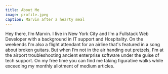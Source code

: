```yaml
---
title: About Me
image: profile.jpeg
caption: Marvin after a hearty meal
---
```


Hey there, I’m Marvin. I live in New York City and I’m a Fullstack Web Developer with a background in IT support and Hospitality. On the weekends I'm also a flight attendant for an airline that's featured in a song about broken guitars. But when I’m not in the air handing out pretzels, I'm at the airport troubleshooting ancient
enterprise software under the guise of tech support.
On my free time you can find me taking figurative walks while exceeding my monthly allotment of medium articles.
